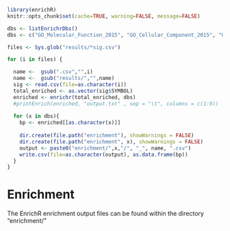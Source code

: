 ```r
library(enrichR)
knitr::opts_chunk$set(cache=TRUE, warning=FALSE, message=FALSE)
```

```r
dbs <- listEnrichrDbs()
dbs <- c("GO_Molecular_Function_2015", "GO_Cellular_Component_2015", "GO_Biological_Process_2015" , "ChEA_2016" ,"KEGG_2016")

files <- Sys.glob("results/*sig.csv")

for (i in files) {

  name <-  gsub(".csv","",i)
  name <-  gsub("results/","",name)
  sig <- read.csv(file=as.character(i))
  total_enriched <- as.vector(sig$SYMBOL) 
  enriched <- enrichr(total_enriched, dbs)
  #printEnrich(enriched, "output.txt" , sep = "\t", columns = c(1:9))
  
  for (x in dbs){
    bp <- enriched[[as.character(x)]]
    
    dir.create(file.path("enrichment"), showWarnings = FALSE)
    dir.create(file.path("enrichment", x), showWarnings = FALSE)
    output <- paste0("enrichment/",x,"/", "_", name, ".csv")
    write.csv(file=as.character(output), as.data.frame(bp))
  }
}
```

# Enrichment

The EnrichR enrichment output files can be found within the directory "enrichment/"